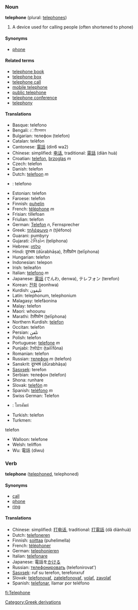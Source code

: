 ===Noun===
'''telephone''' (plural: [[telephones]])

# A device used for calling people (often shortened to phone)

====Synonyms====
*[[phone]]

====Related terms====
*[[telephone book]]
*[[telephone box]]
*[[telephone call]]
*[[mobile telephone]]
*[[public telephone]]
*[[telephone conference]]
*[[telephony]]

====Translations====
*Basque: telefono
*Bengali: েটিলেফান
*Bulgarian: телефон (telefon)
*Catalan: telèfon
*Cantonese: [[電話]] (din6 wa2)
*Chinese: simplified: [[电话]], traditional: [[電話]] (diàn huà)
*Croatian: [[telefon]], [[brzoglas]] ''m''
*Czech: telefon
*Danish: telefon
*Dutch: [[telefoon]] ''m''
*{{eo}}: telefono
*Estonian: telefon
*Faroese: telefon
*Finnish: [[puhelin]]
*French: [[téléphone]] ''m''
*Frisian: tillefoan
*Friulian: telefon
*German: [[Telefon]] ''n'', Fernsprecher
*Greek: [[τηλέφωνο]] ''n'' (ti̱léfono)
*Guarani: pumbyry
*Gujarati: ટેલિફોન (ṭeliphona)
*Hebrew: [[טלפון]] 
*Hindi: दूरभाष (dūrabhāṣa), टेलीफ़ोन (ṭelīphona)
*Hungarian: telefon
*Indonesian: telepon
*Irish: teileafón
*Italian: [[telefono]] ''m''
*Japanese: [[電話]] (でんわ, denwa), テレフォン (terefon)
*Korean: [[전화]] (jeonhwa)
*Kurdish: تليفون
*Latin: telephonum, telephonium
*Malagasy: telefàonina
*Malay: telefon
*Maori: whoounu
*Marathi: टेलीफोन (ṭelīphona)
*Northern Kurdish: [[telefon]]
*Occitan: telefòn
*Persian: تلفن
*Polish: telefon
*Portuguese: [[telefone]] ''m''
*Punjabi: ਟੈਲੀਫ਼ੋਨ (ṭailīfōna)
*Romanian: telefon
*Russian: [[телефон]] ''m'' (telefon)
*Sanskrit: दूरभाषं (dūrabhāṣa)
*[[Sasxsek]]: terefon
*Serbian: телефон (telefon)
*Shona: runhare
*Slovak: [[telefón]] ''m''
*Spanish: [[teléfono]] ''m''
*Swiss German: Telefon
*{{th}}: โทรศัพท์
*Turkish: telefon
*Turkmen: 
telefon
*Walloon: telefone
*Welsh: teliffon
*Wu: 電話 (diwu)

===Verb===
'''telephone''' ([[telephoned]], telephoned)

====Synonyms====
*[[call]]
*[[phone]]
*[[ring]]

====Translations====
*Chinese: simplified: [[打电话]], traditional: [[打電話]] (dǎ diànhuà)
*Dutch: [[telefoneren]]
*Finnish: [[soittaa]] (puhelimella)
*French: [[téléphoner]]
*German: [[telephonieren]]
*Italian: [[telefonare]]
*Japanese: 電話を[[かける]]
*Russian: [[телефонировать]] (telefonirovat')
*[[Sasxsek]]: ruf su terefon, terefonxruf
*Slovak: [[telefonovať]], [[zatelefonovať]], [[volať]], [[zavolať]]
*Spanish: [[telefonar]], llamar por teléfono
[[Category:Greek derivations]]

[[fi:Telephone]]